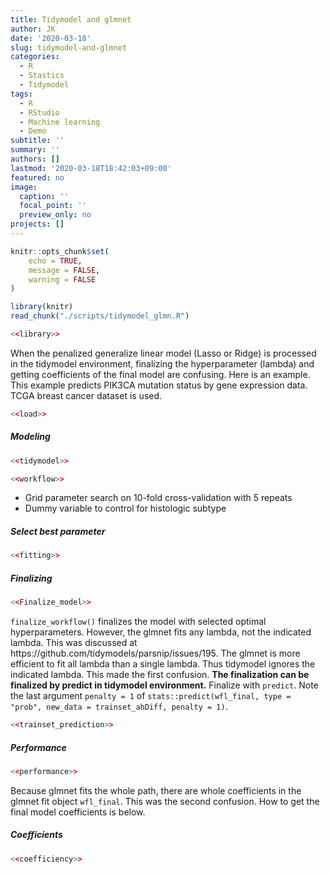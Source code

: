 ```yaml
---
title: Tidymodel and glmnet
author: JK
date: '2020-03-18'
slug: tidymodel-and-glmnet
categories:
  - R
  - Stastics
  - Tidymodel
tags:
  - R
  - RStudio
  - Machine learning
  - Demo
subtitle: ''
summary: ''
authors: []
lastmod: '2020-03-18T18:42:03+09:00'
featured: no
image:
  caption: ''
  focal_point: ''
  preview_only: no
projects: []
---
```


```r
knitr::opts_chunk$set(
	echo = TRUE,
	message = FALSE,
	warning = FALSE
)
```

```r
library(knitr)
read_chunk("./scripts/tidymodel_glmn.R")
```

```r
<<library>>
```

When the penalized generalize linear model (Lasso or Ridge) is processed in the tidymodel environment, finalizing the hyperparameter (lambda) and getting coefficients of the final model are confusing. Here is an example. This example predicts PIK3CA mutation status by gene expression data. TCGA breast cancer dataset is used.  

```r
<<load>>
```

##### Modeling  
```r
<<tidymodel>>
```

```r
<<workflow>>
```

- Grid parameter search on 10-fold cross-validation with 5 repeats  
- Dummy variable to control for histologic subtype 

##### Select best parameter  
```r
<<fitting>>
```


##### Finalizing  
```r
<<Finalize_model>>
```

```finalize_workflow()``` finalizes the model with selected optimal hyperparameters. However, the glmnet fits any lambda, not the indicated lambda. This was discussed at https://github.com/tidymodels/parsnip/issues/195. The glmnet is more efficient to fit all lambda than a single lambda. Thus tidymodel ignores the indicated lambda. This made the first confusion. **The finalization can be finalized by predict in tidymodel environment.** Finalize with ```predict```. Note the last argument ```penalty = 1``` of ```stats::predict(wfl_final, type = "prob", new_data = trainset_ahDiff, penalty = 1)```.

```r
<<trainset_prediction>>
```


##### Performance
```r
<<performance>>
```

Because glmnet fits the whole path, there are whole coefficients in the glmnet fit object ```wfl_final```. This was the second confusion. How to get the final model coefficients is below.  

##### Coefficients    
```r
<<coefficiency>>
```


